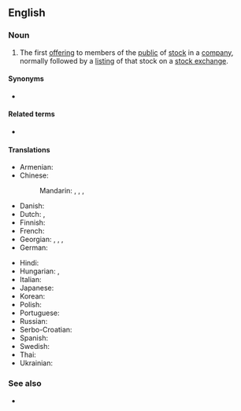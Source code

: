 ==English==
{{wikipedia}}

===Noun===
{{en-noun}}

# {{lb|en|business|finance}} The first [[offering]] to members of the [[public]] of [[stock]] in a [[company]], normally followed by a [[listing]] of that stock on a [[stock exchange]].

====Synonyms====
* {{l|en|float}}

====Related terms====
* {{l|en|IPO}}

====Translations====
{{trans-top|first offering to members of the public of stock in a company}}
* Armenian: {{t|hy|առաջնային հրապարակային տեղաբաշխում|sc=Armn}}
* Chinese:
*: Mandarin: {{t|cmn|首次公開募股|sc=Hani}}, {{t|cmn|首次公开募股|tr=shǒucì gōngkāi mùgǔ|sc=Hani}}, {{t|cmn|首次公開發行}}, {{t|cmn|首次公开发行|tr=shǒucì gōngkāi fāxíng}}
* Danish: {{t-needed|da}}
* Dutch: {{t+|nl|beursintroductie|f}}, {{t+|nl|beursgang|m}}
* Finnish: {{t+|fi|listautumisanti}}
* French: {{t|fr|introduction en bourse|f}}
* Georgian: {{t|ka|აქციების პირველადი საჯარო შეთავაზება}}, {{t|ka|საწყისი ღია წინადადება}}, {{t|ka|აქციების პირველი საჯარო გაყიდვა}}, {{t|ka|აქციების პირველადი განთავსება}}
* German: {{t+|de|Börsengang}}
{{trans-mid}}
* Hindi: {{t-needed|hi}}
* Hungarian: {{t+|hu|[[nyilvános]] [[részvénykibocsátás]]}}, {{t+|hu|[[tőzsdei]] [[bevezetés]]}}
* Italian: {{t-needed|it}}
* Japanese: {{t|ja|新規株式公開|tr=shinki kabushiki kōkai|sc=Jpan}}
* Korean: {{t-needed|ko}}
* Polish: {{t|pl|pierwsza oferta publiczna|f}}
* Portuguese: {{t+|pt|oferta pública inicial|f}}
* Russian: {{t|ru|перви́чное публи́чное предложе́ние|n}}
* Serbo-Croatian: {{t-needed|sh}}
* Spanish: {{t|es|oferta pública de venta|f}}
* Swedish: {{t|sv|börsintroduktion|c}}
* Thai: {{t-needed|th}}
* Ukrainian: {{t-needed|uk}}
{{trans-bottom}}

===See also===
* {{l|en|go public}}